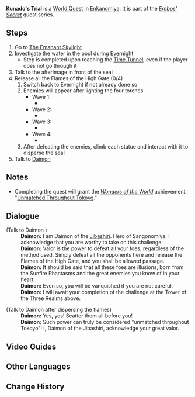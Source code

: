 {{Quest Infobox
|image         = World Quest Kunado's Trial.png
|type          = World
|region        = Inazuma
|area          = Enkanomiya
|chapter       = Erebos' Secret
|summary       = The Traveler completes the combat trial of valor proctored by [[Daimon]] in [[Kunado's Locus]].
|characters    = Daimon; Paimon; Traveler
|startLocation = [[Enkanomiya]]
|prev          = The Three Great Martial Trials
|next          = The Three Great Martial Trials
}}
'''Kunado's Trial''' is a [[World Quest]] in [[Enkanomiya]]. It is part of the ''[[Erebos' Secret]]'' quest series.

==Steps==
# Go to [[The Emanant Skylight]]
# Investigate the water in the pool during [[Evernight]]
#* Step is completed upon reaching the [[Time Tunnel]], even if the player does not go through it
# Talk to the afterimage in front of the seal
# Release all the Flames of the High Gate (0/4)
## Switch back to Evernight if not already done so
## Enemies will appear after lighting the four torches
##* Wave 1:
##** {{Enemy|Thundercraven Rifthound Whelp|x=4}}
##* Wave 2:
##** {{Enemy List|Hydro Abyss Mage;Cryo Abyss Mage;Electro Abyss Mage|##**}}
##* Wave 3:
##** {{Enemy List|Primordial Bathysmal Vishap Hatchling;Rimebiter Bathysmal Vishap Hatchling|##**}}
##* Wave 4:
##** {{Enemy|Abyss Herald: Wicked Torrents|x=1}}
## After defeating the enemies, climb each statue and interact with it to disperse the seal
# Talk to [[Daimon]]

==Notes==
* Completing the quest will grant the ''[[Wonders of the World]]'' achievement "[[Unmatched Throughout Tokoyo]]."

==Dialogue==
{{Quest Description|Accepting the trial, you prepare to go to the Serpent's Heart to search for The Emanant Skylight}}
{{Dialogue start}}
<!-- cannot trigger
;(If the player reaches this location without using The Emanant Skylight)
:'''Daimon:''' I am Daimon of the Jibashiri. I know not how you entered this place, but please leave.
-->
;(Talk to Daimon<!-- at Kunado's Locus after reaching the Time Tunnel-->)
:'''Daimon:''' I am Daimon of the [[Jibashiri]]. Hero of Sangonomiya, I acknowledge that you are worthy to take on this challenge.
:'''Daimon:''' Valor is the power to defeat all your foes, regardless of the method used. Simply defeat all the opponents here and release the Flames of the High Gate, and you shall be allowed passage.
:'''Daimon:''' It should be said that all these foes are illusions, born from the Sunfire Phantasms and the great enemies you know of in your heart.
:'''Daimon:''' Even so, you will be vanquished if you are not careful.
:'''Daimon:''' I will await your completion of the challenge at the Tower of the Three Realms above.

;(Talk to Daimon after dispersing the flames)
:'''Daimon:''' Yes, yes! Scatter them all before you!
:'''Daimon:''' Such power can truly be considered "unmatched throughout Tokoyo"! I, Daimon of the Jibashiri, acknowledge your great valor.
{{Dialogue end}}

==Video Guides==
{{EVT
|video1   = https://youtu.be/wMDOfxUYHb4
|caption1 = Kunado's Trial Guide
}}

==Other Languages==
{{Other Languages
|en      = Kunado's Trial
|zhs     = 歧之试炼
|zhs_rm  = Qí zhī Shìliàn
|zht     = 歧之試煉
|zht_rm  = Qí zhī Shìliàn
|zh_tl   = Trial of Kunado
|ja      = 岐の試練
|ja_rm   = Kunado no Shiren{{Assumed}}
|ja_tl   = Kunado's Test
|ko      = 쿠나도의 시련
|ko_rm   = Kunado-ui Siryeon
|ko_tl   = Kunado's Trial
|es      = La prueba de Kunado
|es_tl   = Kunado's Trial
|fr      = L'épreuve de Kunado
|fr_tl   = Kunado's Trial
|ru      = Испытание Кунадо
|ru_tl   = Kunado's Trial
|th      = บททดสอบของ Kunado
|th_rm   = 
|th_tl   = 
|vi      = Thí Luyện Kunado
|vi_tl   = 
|de      = Kunados Prüfung
|de_tl   = Kunado's Trial
|id      = Tantangan Kunado
|id_tl   = Kunado's Challenge
|pt      = Julgamento de Kunado
|pt_tl   = 
}}

==Change History==
{{Change History|2.4}}